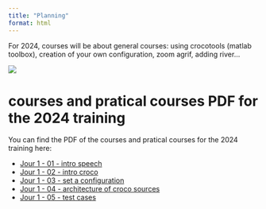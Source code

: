 ```yaml
---
title: "Planning"
format: html
---
```


For 2024, courses will be about general courses: using crocotools (matlab toolbox), creation of your own configuration, zoom agrif, adding river...

![](images/planning_2024_v3.png)

# courses and pratical courses PDF for the 2024 training

You can find the PDF of the courses and pratical courses for the 2024 training here: 

- [ Jour 1 - 01 - intro speech](pdf/2024/jour1-01-introduction-speech.pdf)
- [ Jour 1 - 02 - intro croco](pdf/2024/jour1-02-intro-croco.pdf)
- [ Jour 1 - 03 - set a configuration](pdf/2024/jour1-03-set-configuration.pdf)
- [ Jour 1 - 04 - architecture of croco sources](pdf/2024/jour1-04-architecture.pdf)
- [ Jour 1 - 05 - test cases](pdf/2024/jour1-05-testcases.pdf)


